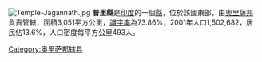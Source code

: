[[Image:Temple-Jagannath.jpg|right]]
'''普里縣'''是[[印度|印度]]的一個[[縣|縣]]，位於該國東部，由[[奧里薩邦|奧里薩邦]]負責管轄，面積3,051平方公里，[[識字率|識字率]]為73.86%，2001年人口1,502,682，居民佔13.6%，人口密度每平方公里493人。

{{奥里萨邦行政区划小作品}}
[[Category:奥里萨邦辖县|Category:奥里萨邦辖县]]